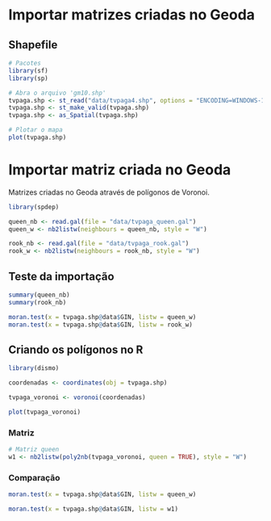 # Importar matrizes criadas no Geoda

## Shapefile

```r
# Pacotes
library(sf)
library(sp)

# Abra o arquivo 'gm10.shp'
tvpaga.shp <- st_read("data/tvpaga4.shp", options = "ENCODING=WINDOWS-1252")
tvpaga.shp <- st_make_valid(tvpaga.shp)
tvpaga.shp <- as_Spatial(tvpaga.shp)

# Plotar o mapa
plot(tvpaga.shp)
```

# Importar matriz criada no Geoda

Matrizes criadas no Geoda através de polígonos de Voronoi.

```r
library(spdep)

queen_nb <- read.gal(file = "data/tvpaga_queen.gal")
queen_w <- nb2listw(neighbours = queen_nb, style = "W")

rook_nb <- read.gal(file = "data/tvpaga_rook.gal")
rook_w <- nb2listw(neighbours = rook_nb, style = "W")
```

## Teste da importação

```r
summary(queen_nb)
summary(rook_nb)
```


```r
moran.test(x = tvpaga.shp@data$GIN, listw = queen_w)
moran.test(x = tvpaga.shp@data$GIN, listw = rook_w)
```

## Criando os polígonos no R

```r
library(dismo)

coordenadas <- coordinates(obj = tvpaga.shp)

tvpaga_voronoi <- voronoi(coordenadas)

plot(tvpaga_voronoi)
```

### Matriz

```r
# Matriz queen
w1 <- nb2listw(poly2nb(tvpaga_voronoi, queen = TRUE), style = "W")
```

### Comparação

```r
moran.test(x = tvpaga.shp@data$GIN, listw = queen_w)
```

```r
moran.test(x = tvpaga.shp@data$GIN, listw = w1)
```